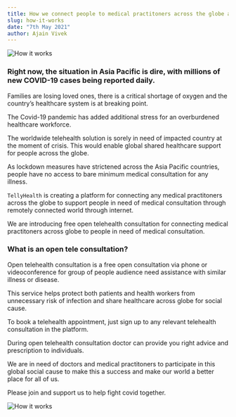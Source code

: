 ```yaml
---
title: How we connect people to medical practitoners across the globe at the time of crisis
slug: how-it-works
date: "7th May 2021"
author: Ajain Vivek
---
```


![How it works](../images/how-it-works.png)

### Right now, the situation in Asia Pacific is dire, with millions of new COVID-19 cases being reported daily.

Families are losing loved ones, there is a critical shortage of oxygen and the country’s healthcare system is at breaking point.

The Covid-19 pandemic has added additional stress for an overburdened healthcare workforce. 

The worldwide telehealth solution is sorely in need of impacted country at the moment of crisis. This would enable global shared healthcare support for people across the globe. 

As lockdown measures have strictened across the Asia Pacific countries, people have no access to bare minimum medical consultation for any illness.

`TellyHealth` is creating a platform for connecting any medical practitoners across the globe to support people in need of medical consultation through remotely connected world through internet.

We are introducing free open telehealth consultation for connecting medical practitoners across globe to people in need of medical consultation. 

### What is an open tele consultation?

Open telehealth consultation is a free open consultation via phone or videoconference for group of people audience need assistance with similar illness or disease.

This service helps protect both patients and health workers from unnecessary risk of infection and share healthcare across globe for social cause.

To book a telehealth appointment, just sign up to any relevant telehealth consultation in the platform. 

During open telehealth consultation doctor can provide you right advice and prescription to individuals. 

We are in need of doctors and medical practitoners to participate in this global social cause to make this a success and make our world a better place for all of us. 

Please join and support us to help fight covid together. 

![How it works](../images/fight-covid.jpg)
